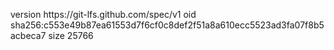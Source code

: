 version https://git-lfs.github.com/spec/v1
oid sha256:c553e49b87ea61553d7f6cf0c8def2f51a8a610ecc5523ad3fa07f8b5acbeca7
size 25766
